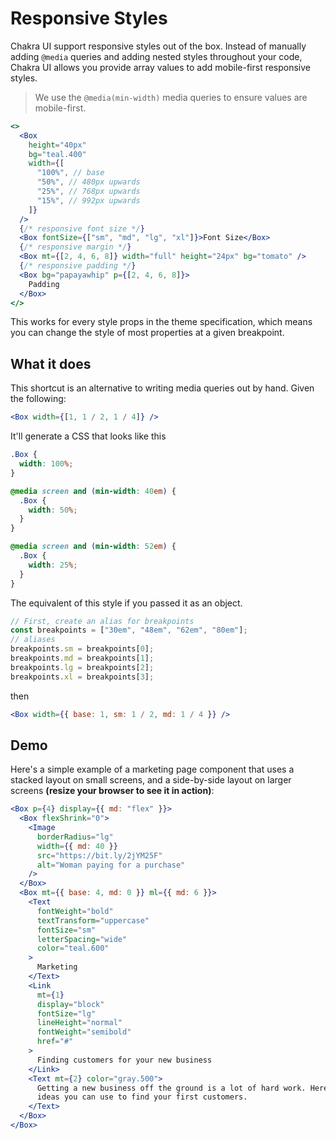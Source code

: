 # Responsive Styles

Chakra UI support responsive styles out of the box. Instead of manually adding
`@media` queries and adding nested styles throughout your code, Chakra UI allows
you provide array values to add mobile-first responsive styles.

> We use the `@media(min-width)` media queries to ensure values are
> mobile-first.

```jsx live=false
<>
  <Box
    height="40px"
    bg="teal.400"
    width={[
      "100%", // base
      "50%", // 480px upwards
      "25%", // 768px upwards
      "15%", // 992px upwards
    ]}
  />
  {/* responsive font size */}
  <Box fontSize={["sm", "md", "lg", "xl"]}>Font Size</Box>
  {/* responsive margin */}
  <Box mt={[2, 4, 6, 8]} width="full" height="24px" bg="tomato" />
  {/* responsive padding */}
  <Box bg="papayawhip" p={[2, 4, 6, 8]}>
    Padding
  </Box>
</>
```

This works for every style props in the theme specification, which means you can
change the style of most properties at a given breakpoint.

## What it does

This shortcut is an alternative to writing media queries out by hand. Given the
following:

```jsx live=false
<Box width={[1, 1 / 2, 1 / 4]} />
```

It'll generate a CSS that looks like this

```css
.Box {
  width: 100%;
}

@media screen and (min-width: 40em) {
  .Box {
    width: 50%;
  }
}

@media screen and (min-width: 52em) {
  .Box {
    width: 25%;
  }
}
```

The equivalent of this style if you passed it as an object.

```js
// First, create an alias for breakpoints
const breakpoints = ["30em", "48em", "62em", "80em"];
// aliases
breakpoints.sm = breakpoints[0];
breakpoints.md = breakpoints[1];
breakpoints.lg = breakpoints[2];
breakpoints.xl = breakpoints[3];
```

then

```jsx live=false
<Box width={{ base: 1, sm: 1 / 2, md: 1 / 4 }} />
```

## Demo

Here's a simple example of a marketing page component that uses a stacked layout
on small screens, and a side-by-side layout on larger screens **(resize your
browser to see it in action)**:

```jsx
<Box p={4} display={{ md: "flex" }}>
  <Box flexShrink="0">
    <Image
      borderRadius="lg"
      width={{ md: 40 }}
      src="https://bit.ly/2jYM25F"
      alt="Woman paying for a purchase"
    />
  </Box>
  <Box mt={{ base: 4, md: 0 }} ml={{ md: 6 }}>
    <Text
      fontWeight="bold"
      textTransform="uppercase"
      fontSize="sm"
      letterSpacing="wide"
      color="teal.600"
    >
      Marketing
    </Text>
    <Link
      mt={1}
      display="block"
      fontSize="lg"
      lineHeight="normal"
      fontWeight="semibold"
      href="#"
    >
      Finding customers for your new business
    </Link>
    <Text mt={2} color="gray.500">
      Getting a new business off the ground is a lot of hard work. Here are five
      ideas you can use to find your first customers.
    </Text>
  </Box>
</Box>
```
